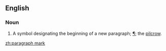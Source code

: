 ==English==

===Noun===
{{en-noun|sg=[[paragraph]] [[mark]]}}
# A symbol designating the beginning of a new paragraph; [[¶]]; the [[pilcrow]].

[[zh:paragraph mark]]
